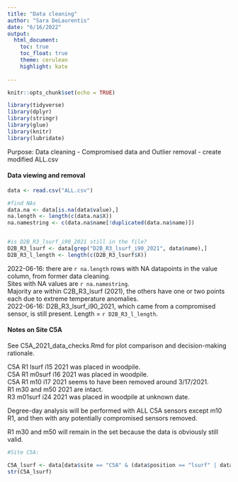```yaml
---
title: "Data cleaning"
author: "Sara DeLaurentis"
date: "6/16/2022"
output:
  html_document:
    toc: true
    toc_float: true  
    theme: cerulean  
    highlight: kate  
  
---
```


```r
knitr::opts_chunk$set(echo = TRUE)

library(tidyverse)
library(dplyr)
library(stringr)
library(glue)
library(knitr)
library(lubridate)


```

Purpose: Data cleaning - Compromised data and Outlier removal - create modified ALL.csv  
  
  
  
  
#### Data viewing and removal

```r
data <- read.csv("ALL.csv")

#find NAs 
data.na <- data[is.na(data$value),]
na.length <- length(c(data.na$X))
na.namestring <- c(data.na$name[!duplicated(data.na$name)])


#is D2B_R3_lsurf_i90_2021 still in the file?
D2B_R3_lsurf <- data[grep("D2B_R3_lsurf_i90_2021", data$name),]
D2B_R3_l_length <- length(c(D2B_R3_lsurf$X))

```

2022-06-16: there are `r na.length` rows with NA datapoints in the value column, from former data cleaning.  
Sites with NA values are `r na.namestring`.  
Majority are within C2B_R3_lsurf (2021), the others have one or two points each due to extreme temperature anomalies.  
2022-06-16: D2B_R3_lsurf_i90_2021, which came from a compromised sensor, is still present. Length = `r D2B_R3_l_length`.  



#### Notes on Site C5A  
See C5A_2021_data_checks.Rmd for plot comparison and decision-making rationale.

C5A R1 lsurf i15 2021 was placed in woodpile.  
C5A R1 m0surf i16 2021 was placed in woodpile.  
C5A R1 m10 i17 2021 seems to have been removed around 3/17/2021.  
R1 m30 and m50 2021 are intact.  
R3 m01surf i24 2021 was placed in woodpile at unknown date.  
  
Degree-day analysis will be performed with ALL C5A sensors except m10 R1, and then with any potentially compromised sensors removed.

R1 m30 and m50 will remain in the set because the data is obviously still valid.

```r
#Site C5A:

C5A_lsurf <- data[data$site == "C5A" & (data$position == "lsurf" | data$position == "m01surf") & data$season == "2021",]
str(C5A_lsurf)

```








```r


```


